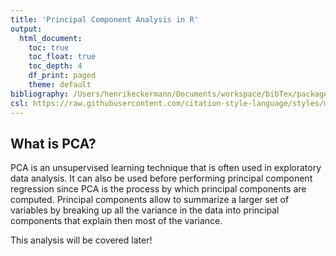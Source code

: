 ```yaml
---
title: 'Principal Component Analysis in R'
output:
  html_document:
    toc: true
    toc_float: true
    toc_depth: 4
    df_print: paged
    theme: default
bibliography: /Users/henrikeckermann/Documents/workspace/bibTex/packages.bib
csl: https://raw.githubusercontent.com/citation-style-language/styles/master/apa.csl
---
```



## What is PCA?

PCA is an unsupervised learning technique that is often used in exploratory data analysis. It can also be used before performing principal component regression since PCA is the process by which principal components are computed. Principal components allow to summarize a larger set of variables by breaking up all the variance in the data into principal components that explain then most of the variance.

This analysis will be covered later!